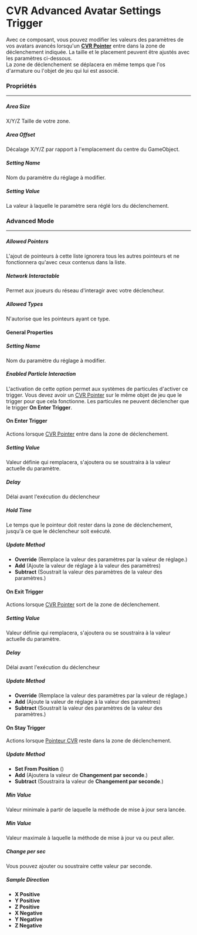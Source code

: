 # CVR Advanced Avatar Settings Trigger

Avec ce composant, vous pouvez modifier les valeurs des paramètres de vos avatars avancés lorsqu'un **[CVR Pointer](../pointeur/)** entre dans la zone de déclenchement indiquée. La taille et le placement peuvent être ajustés avec les paramètres ci-dessous.  
La zone de déclenchement se déplacera en même temps que l'os d'armature ou l'objet de jeu qui lui est associé.

### Propriétés
<hr />

##### Area Size

X/Y/Z Taille de votre zone.

##### Area Offset

Décalage X/Y/Z par rapport à l'emplacement du centre du GameObject.

##### Setting Name

Nom du paramètre du réglage à modifier.

##### Setting Value

La valeur à laquelle le paramètre sera réglé lors du déclenchement.

### Advanced Mode
<hr />

##### Allowed Pointers

L'ajout de pointeurs à cette liste ignorera tous les autres pointeurs et ne fonctionnera qu'avec ceux contenus dans la liste.

##### Network Interactable

Permet aux joueurs du réseau d'interagir avec votre déclencheur.

##### Allowed Types

N'autorise que les pointeurs ayant ce type.

#### General Properties

##### Setting Name

Nom du paramètre du réglage à modifier.

##### Enabled Particle Interaction

L'activation de cette option permet aux systèmes de particules d'activer ce trigger. Vous devez avoir un [CVR Pointer](../pointer/) sur le même objet de jeu que le trigger pour que cela fonctionne. Les particules ne peuvent déclencher que le trigger **On Enter Trigger**.

#### On Enter Trigger

Actions lorsque [CVR Pointer](../pointer/) entre dans la zone de déclenchement.

##### Setting Value

Valeur définie qui remplacera, s'ajoutera ou se soustraira à la valeur actuelle du paramètre.

##### Delay

Délai avant l'exécution du déclencheur

##### Hold Time

Le temps que le pointeur doit rester dans la zone de déclenchement, jusqu'à ce que le déclencheur soit exécuté.

##### Update Method

*   **Override** (Remplace la valeur des paramètres par la valeur de réglage.)
*   **Add** (Ajoute la valeur de réglage à la valeur des paramètres)
*   **Subtract** (Soustrait la valeur des paramètres de la valeur des paramètres.)

#### On Exit Trigger

Actions lorsque [CVR Pointer](../pointer/) sort de la zone de déclenchement.

##### Setting Value

Valeur définie qui remplacera, s'ajoutera ou se soustraira à la valeur actuelle du paramètre.

##### Delay

Délai avant l'exécution du déclencheur

##### Update Method

*   **Override** (Remplace la valeur des paramètres par la valeur de réglage.)
*   **Add** (Ajoute la valeur de réglage à la valeur des paramètres)
*   **Subtract** (Soustrait la valeur des paramètres de la valeur des paramètres.)

#### On Stay Trigger

Actions lorsque [Pointeur CVR](../pointer/) reste dans la zone de déclenchement.

##### Update Method

*   **Set From Position** ()
*   **Add** (Ajoutera la valeur de **Changement par seconde**.)
*   **Subtract** (Soustraira la valeur de **Changement par seconde**.)

##### Min Value

Valeur minimale à partir de laquelle la méthode de mise à jour sera lancée.

##### Min Value

Valeur maximale à laquelle la méthode de mise à jour va ou peut aller.

##### Change per sec

Vous pouvez ajouter ou soustraire cette valeur par seconde.

##### Sample Direction

*   **X Positive**
*   **Y Positive**
*   **Z Positive**
*   **X Negative**
*   **Y Negative**
*   **Z Negative**